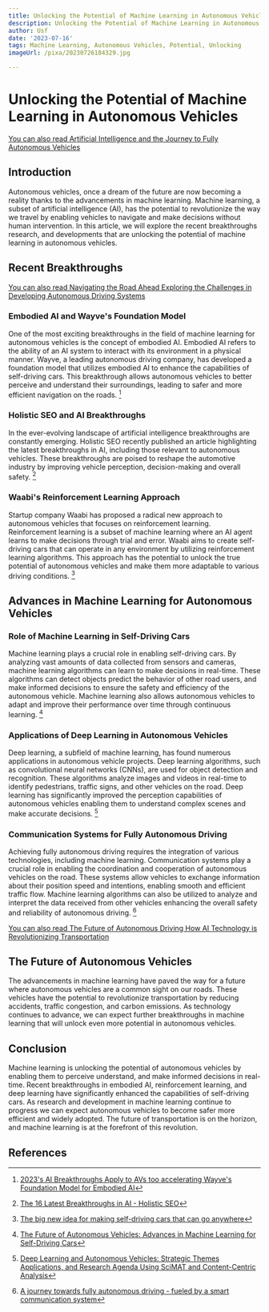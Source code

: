 ```yaml
---
title: Unlocking the Potential of Machine Learning in Autonomous Vehicles
description: Unlocking the Potential of Machine Learning in Autonomous Vehicles
author: Usf
date: '2023-07-16'
tags: Machine Learning, Autonomous Vehicles, Potential, Unlocking
imageUrl: /pixa/20230726184329.jpg

---
```

# Unlocking the Potential of Machine Learning in Autonomous  Vehicles

[You can also read Artificial Intelligence and the Journey to Fully Autonomous Vehicles](Artificial%20Intelligence%20and%20the%20Journey%20to%20Fully%20Autonomous%20Vehicles)


##  Introduction

Autonomous vehicles, once a dream of the future are now becoming a reality thanks to the advancements in machine learning. Machine learning, a subset of artificial  intelligence (AI), has the potential to revolutionize the way  we travel by enabling vehicles to navigate and make decisions without human intervention.  In this article, we will explore the recent breakthroughs research, and developments that are unlocking the potential of machine learning  in autonomous vehicles.

## Recent  Breakthroughs

[You can  also read Navigating the Road  Ahead Exploring the Challenges in Developing  Autonomous Driving Systems](Navigating%20the%20Road%20Ahead%20Exploring%20the%20Challenges%20in%20Developing%20Autonomous%20Driving%20Systems)


### Embodied AI and Wayve's Foundation Model

One of the most exciting breakthroughs in the field of machine  learning for autonomous vehicles is the concept  of  embodied AI. Embodied AI refers to the ability of an AI system to interact with its environment in a physical manner. Wayve, a leading  autonomous driving company, has developed a foundation model that utilizes embodied AI to  enhance the capabilities of  self-driving cars. This breakthrough allows autonomous vehicles to better perceive and understand their  surroundings, leading to safer and more efficient navigation on  the roads. [^1^]

### Holistic SEO and AI Breakthroughs

In the ever-evolving landscape of artificial intelligence breakthroughs are  constantly emerging. Holistic SEO recently published an article highlighting the latest breakthroughs in AI, including those  relevant to autonomous vehicles. These breakthroughs are poised to reshape the automotive industry by improving vehicle perception, decision-making and  overall  safety. [^2^]

### Waabi's Reinforcement  Learning Approach

Startup company Waabi has proposed a radical new  approach to autonomous vehicles that focuses on reinforcement learning.  Reinforcement learning is a subset of machine learning where  an AI  agent learns to make  decisions through trial and error.  Waabi aims to create self-driving cars that can operate in any environment by utilizing  reinforcement learning algorithms. This approach has the  potential to unlock  the true potential of autonomous vehicles  and make them more adaptable to various driving conditions. [^3^]

## Advances in  Machine Learning for Autonomous  Vehicles

### Role of Machine Learning in Self-Driving Cars

Machine learning plays a crucial role in enabling self-driving cars. By analyzing vast amounts of data collected from sensors and cameras, machine learning algorithms can learn to make decisions  in real-time. These algorithms can detect objects predict the behavior  of other road users, and make informed decisions to ensure the safety and efficiency of the autonomous vehicle. Machine learning also allows  autonomous vehicles to adapt and improve their  performance over time through  continuous learning. [^4^]

### Applications of Deep Learning in Autonomous Vehicles

Deep learning, a subfield of machine learning, has found  numerous applications in autonomous vehicle projects. Deep learning algorithms, such as  convolutional neural networks (CNNs), are used for object detection and recognition. These algorithms analyze images and videos in real-time to  identify  pedestrians, traffic  signs, and other  vehicles  on the road. Deep learning has significantly improved the perception capabilities of autonomous vehicles enabling them to understand complex scenes and  make accurate decisions. [^5^]

### Communication Systems for Fully Autonomous Driving

Achieving fully autonomous driving requires the integration of various technologies, including machine learning. Communication systems play a  crucial role in enabling the coordination and cooperation of autonomous vehicles on the road. These systems allow vehicles to exchange information about their position speed and intentions, enabling smooth and  efficient  traffic flow. Machine learning algorithms can also be  utilized to analyze and interpret the  data received from other vehicles  enhancing the  overall safety and  reliability of autonomous driving. [^6^]

[You can also read  The Future of Autonomous Driving How AI Technology is Revolutionizing Transportation](The%20Future%20of%20Autonomous%20Driving%20How%20AI%20Technology%20is%20Revolutionizing%20Transportation)


##  The Future of  Autonomous Vehicles

The advancements in machine learning have paved the way for a future where autonomous vehicles  are  a common sight on our roads. These vehicles  have the  potential to revolutionize transportation by reducing accidents, traffic congestion,  and carbon emissions. As  technology continues to advance, we can expect further breakthroughs in machine learning that will unlock even more potential  in autonomous vehicles.

## Conclusion

Machine learning is unlocking the potential of autonomous vehicles by enabling them to perceive understand, and make informed decisions in real-time. Recent  breakthroughs in embodied AI, reinforcement learning, and deep learning have significantly enhanced the capabilities of self-driving cars. As research and development in machine  learning continue to progress we can expect autonomous vehicles  to become  safer more efficient and widely adopted.  The future of transportation is on the horizon, and machine  learning is at the forefront of this  revolution.

## References

[^1^]: [2023's AI Breakthroughs Apply to AVs too accelerating Wayve's Foundation Model for Embodied AI](https://wayve.ai/thinking/2023_ai_breakthroughs_apply_to_avs_too/)
[^2^]: [The 16  Latest Breakthroughs in AI - Holistic SEO](https://www.holisticseo.digital/ai/latest-news/)
[^3^]: [The big new idea  for making self-driving cars that can go anywhere](https://www.technologyreview.com/2022/05/27/1052826/ai-reinforcement-learning-self-driving-cars-autonomous-vehicles-wayve-waabi-cruise/)
[^4^]:  [The Future of Autonomous  Vehicles: Advances in Machine Learning for Self-Driving Cars](https://www.linkedin.com/pulse/future-autonomous-vehicles-advances-machine-learning-self-driving)
[^5^]: [Deep Learning and  Autonomous Vehicles:  Strategic Themes Applications, and Research Agenda Using SciMAT and Content-Centric Analysis](https://www.mdpi.com/2504-4990/5/3/41/pdf)
[^6^]: [A journey towards fully  autonomous driving - fueled by a smart communication  system](https://www.sciencedirect.com/science/article/abs/pii/S2214209622000237)
[^7^]: [Unlocking the Power  of AI: Empowering Older Adults through Advancements in Technology](https://www.ageing.ox.ac.uk/blog/Unlocking-the-Power-of-AI-Empowering-Older-Adults-through-Advancements-in-Technology)